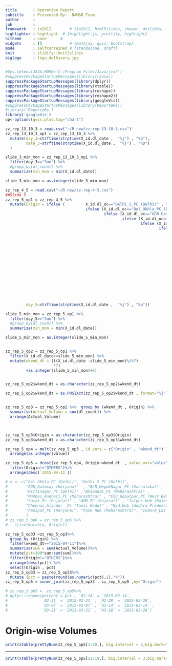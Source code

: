 ---
title       : Operation Report
subtitle    : Presented By:- BAM&R Team
author      :
job         : 
framework   : io2012        # {io2012, html5slides, shower, dzslides, ...}
highlighter : highlight  # {highlight.js, prettify, highlight}
hitheme     : none      # 
widgets     : []            # {mathjax, quiz, bootstrap}
mode        : selfcontained # {standalone, draft}
knit        : slidify::knit2slides
biglogo     : logo_delhivery.jpg
---
  ```{r , echo=FALSE}  
#Sys.setenv(JAVA_HOME='C:/Program Files/Java/jre7')
#suppressPackageStartupMessages(library(rJava))
suppressPackageStartupMessages(library(dplyr))
suppressPackageStartupMessages(library(xtable))
suppressPackageStartupMessages(library(reshape))
suppressPackageStartupMessages(library(reshape2))
suppressPackageStartupMessages(library(googleVis))
#suppressPackageStartupMessages(library(ReporteRs))
#library('ReporteRs')
library('googleVis')
op<-options(gvis.plot.tag="chart")
```

```{r , echo=FALSE, warning=FALSE}
zz_rep_13_10_3 = read.csv("~/R new/zz-rep-13-10-3.csv")
zz_rep_13_10_3_op1 = zz_rep_13_10_3 %>%
  mutate(day_3=strftime(strptime(X_id.dl_date ,  "%j") , "%a"),
         date_3=strftime(strptime(X_id.dl_date ,  "%j") , "%D")
  )

slide_3_min_mon = zz_rep_13_10_3_op1 %>%
  filter(day_3=="Sun") %>%
  #group_by(dl_count) %>%
  summarize(min_mon = min(X_id.dl_date))

slide_3_min_mon = as.integer(slide_3_min_mon)
```


```{r , echo=FALSE, warning=FALSE}
zz_rep_4_5 = read.csv("~/R new/zz-rep-4-5.csv")
##Slide 5
zz_rep_5_op1 = zz_rep_4_5 %>%
  mutate(Origin = ifelse (         X_id.dl_oc=="Delhi_S_PC (Delhi)" , "Delhi_S_PC",
                                   ifelse (X_id.dl_oc=="Del_Okhla_PC (Delhi)" , "Del_Okhla_PC",
                                           ifelse (X_id.dl_oc=="GGN_Gateway (Haryana)" , "GGN_Gateway",         
                                                   ifelse (X_id.dl_oc=="Kirtinagar_PC (Delhi)" , "Kirtinagar_PC",
                                                           ifelse (X_id.dl_oc=="Bhiwandi_Pc (Maharashtra)" , "Bhiwandi_Pc",
                                                                   ifelse (X_id.dl_oc=="Mumbai_Andheri_PC (Maharashtra)" , "Mumbai_Andheri PC",
                                                                           ifelse (X_id.dl_oc=="Chennai_Alandur _Pc (Tamil Nadu)" , "Chennai_Alandur",
                                                                                   ifelse (X_id.dl_oc=="Hyd_Hub (Andhra Pradesh)" , "Hyd_Hub",
                                                                                           ifelse (X_id.dl_oc=="HS18 Daruhera Implant (Delhi)" , "HS18 Daruhera Implant",
                                                                                                   ifelse (X_id.dl_oc=="Blr_Domlur (Karnataka)" , "Blr_Domlur",
                                                                                                           ifelse (X_id.dl_oc=="Tirupur (Tamil Nadu)" , "Tirupur",
                                                                                                                   ifelse (X_id.dl_oc=="Chandigarh_Hub (Chandigarh)" , "Chandigarh_Hub",
                                                                                                                           ifelse (X_id.dl_oc=="Pune Hub (Maharashtra)" , "Pune Hub",       
                                                                                                                                   ifelse (X_id.dl_oc=="BLR_HegdeNagar_PC (Karnataka)" , "BLR_HegdeNagar_PC",
                                                                                                                                           ifelse (X_id.dl_oc=="CCU_Gopalpur_PC (West Bengal)" , "CCU_Gopalpur_PC",
                                                                                                                                                   ifelse (X_id.dl_oc=="Surat_Pc (Gujarat)" , "Surat_Pc",
                                                                                                                                                           ifelse (X_id.dl_oc=="Jaipur_Hub (Rajasthan)" , "Jaipur_Hub",
                                                                                                                                                                   ifelse (X_id.dl_oc=="AMD_PC (Gujarat)" , "AMD_PC",
                                                                                                                                                                           ifelse (X_id.dl_oc=="Panipat_PC (Haryana)" , "Panipat_PC",
                                                                                                                                                                                   ifelse (X_id.dl_oc=="Indore_Las (Madhya Pradesh)" , "Indore_Las","OTHERS"     
                                                                                                                                                                                   )))))))))))))))))))),
         day_5=strftime(strptime(X_id.dl_date ,  "%j") , "%a"))

slide_5_min_mon = zz_rep_5_op1 %>%
  filter(day_5=="Sun") %>%
  #group_by(dl_count) %>%
  summarize(min_mon = min(X_id.dl_date))

slide_5_min_mon = as.integer(slide_5_min_mon)


zz_rep_5_op2 = zz_rep_5_op1 %>%
  filter(X_id.dl_date>=slide_5_min_mon) %>%
  mutate(wkend_dt = (((X_id.dl_date -slide_5_min_mon)%/%7)                     
                     *7)
         +as.integer(slide_5_min_mon)+6)


zz_rep_5_op2$wkend_dt = as.character(zz_rep_5_op2$wkend_dt)

zz_rep_5_op2$wkend_dt = as.POSIXct(zz_rep_5_op2$wkend_dt , format="%j")


zz_rep_5_op3 = zz_rep_5_op2 %>%  group_by (wkend_dt , Origin) %>%
  summarise(Actual_Volume = sum(dl_count)) %>%
  arrange(Actual_Volume)



zz_rep_5_op3$Origin = as.character(zz_rep_5_op3$Origin)
zz_rep_5_op3$wkend_dt = as.character(zz_rep_5_op3$wkend_dt)

zz_rep_5_op4 = melt(zz_rep_5_op3 , id.vars = c("Origin" , "wkend_dt") )%>%
  arrange(as.integer(value))

zz_rep_5_op5 = dcast(zz_rep_5_op4, Origin~wkend_dt  , value.var="value") %>%
  filter(Origin!="OTHERS")%>%
  arrange(desc(`2015-04-11`))

# x <- c("Del_Okhla_PC (Delhi)", "Delhi_S_PC (Delhi)",
#        "GGN_Gateway (Haryana)"  , "BLR_HegdeNagar_PC (Karnataka)" ,
#        "Kirtinagar_PC (Delhi)" ,"Bhiwandi_Pc (Maharashtra)" ,
#        "Mumbai_Andheri_PC (Maharashtra)" , "CCU_Gopalpur_PC (West Bengal)" ,
#        "Surat_Pc (Gujarat)" , "AMD_PC (Gujarat)" , "Jaipur_Hub (Rajasthan)" , 
#        "Chennai_Alandur _Pc (Tamil Nadu)" , "Hyd_Hub (Andhra Pradesh)", "HS18 Daruhera Implant (Delhi)", "Blr_Domlur(Karnataka)", "Tirpur (Tamil Nadu)", "Chandigarh_Hub (Chandigarh)", 
#        "Panipat_PC (Haryana)", "Pune Hub (Maharashtra)", "Indore_Las (Madhya Pradesh)"
#        )
# zz_rep_5_op6 = zz_rep_5_op5 %>%
#   slice(match(x, Origin))

zz_rep_5_op33 =zz_rep_5_op3%>%
  group_by (Origin) %>%
  filter(wkend_dt=="2015-04-11")%>%
  summarise(sum = sum(Actual_Volume))%>%
  mutate(pct=100*sum/sum(sum))%>%
  filter(Origin!="OTHERS")%>%
  arrange(desc(pct)) %>%
  select(Origin , pct)
zz_rep_5_op33 = zz_rep_5_op33%>%
  mutate (pct = paste(round(as.numeric(pct),1),"%"))
zz_rep_5_op5 = inner_join(zz_rep_5_op33 , zz_rep_5_op5 ,by="Origin")

# zz_rep_5_op5 =  zz_rep_5_op5%>%
# dplyr::rename(percent = pct , `02-14` = `2015-02-14`,
#               `02-21` = `2015-02-21` , `02-28` = `2015-02-28`,
#               `03-07` = `2015-03-07` , `03-14` = `2015-03-14` , 
#               `03-21` = `2015-03-21` , `03-28` = `2015-03-28`)
```


# Origin-wise Volumes

```{r ,echo=FALSE , results='asis'}
print(xtable(prettyNum(zz_rep_5_op5[1:10,], big.interval = 3,big.mark=",")), type="html" , include.rownames=FALSE)

```

---

```{r ,echo=FALSE , results='asis'}
print(xtable(prettyNum(zz_rep_5_op5[11:19,], big.interval = 3,big.mark=",")), type="html" , include.rownames=FALSE)

```
